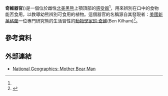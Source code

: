 '''奇維器官'''({{lang|en|Kilham organ}})是一個位於雌性[[北美|北美]][[黑熊|黑熊]]上顎頂部的[[感受器|感受器]]<ref name=BostonGlobe />，用來辨別在口中的食物能否食用，以教導幼熊辨別可食用的植物。這個器官的名稱源自其發現者：[[美國|美國]][[新英格蘭|新英格蘭]]一位專門研究熊的生活習性的[[動物學家|動物學家]][[班·奇維|班·奇維]](Ben Kilham)<ref name=BostonGlobe>{{cite news|url=http://www.boston.com/news/globe/magazine/articles/2003/09/14/dances_with_bears/?page=2|page=2|title=Dances With Bears| language=en| date=2003-09-14| accessdate=2009-08-18}}</ref>。

== 參考資料 ==
{{reflist}}

== 外部連結 ==
* {{en icon}} [http://ngm.nationalgeographic.com/ngm/data/2002/03/01/html/ft_20020301.5.html National Geographics: Mother Bear Man]{{Wayback|url=http://ngm.nationalgeographic.com/ngm/data/2002/03/01/html/ft_20020301.5.html |date=20090314084011 }}

{{Biology-stub}}